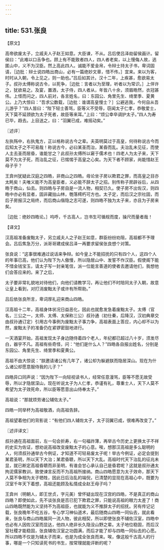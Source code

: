 ```yaml
---
---
---
```

title: 531.张良
---



【原文】

高帝欲废太子，立戚夫人子赵王如意。大臣谏，不从。吕后使吕泽劫留侯画计。留侯曰：“此难以口舌争也。顾上有不能致者四人，四人者老矣，以上慢侮人故，逃匿山中，义不为汉臣。然上高此四人。诚能不爱金帛，令辩士持太子书，卑词固请，［边批：辩士说四皓出商山，必有一篇绝妙文章，惜不传。］宜来。来以为客，时时从入朝，令上见之，则一助也。”吕后如其计。汉十二年，上疾甚，愈欲易太子。叔孙太傅称说古令，以死争，［边批：言者以为至理，听者以为常识。］上佯许之，犹欲易之。及宴，置酒，太子侍，四人者从，年皆八十余，须眉皓然，衣冠甚伟。上怪而问之，四人前对，各言姓名，曰：东园公、角里先生、绮里季、夏黄公。上乃大惊曰：“吾求公数载，［边批：谁谓高皇慢士？］公避逃我，今何自从吾儿游乎？”四人皆曰：“陛下轻士善骂，臣等义不受辱，窃闻太子仁孝，恭敬爱士，天下莫不延颈欲为太子死者，故臣等来耳。”上曰：“烦公幸卒调护太子。”四人为寿已毕，趋去。上目送之，曰：“羽翼已成，难摇动矣。”

〖述评〗

左执殇中，右执鬼方，正以格称说古今之辈。夫英明莫过于高皇，何待称说古今而后知太子之不可易哉！称说古今，必曰某圣而治，某昏而乱。夫治乱未见征，而使人主去圣而居昏，谁能甘之？此叔孙太傅所以窘于儒术也！四老人为太子来，天下莫不为太子死，而治乱之征，已惕惕于高皇之心矣。为天下者不顾家，尚能惜赵王母子乎？

王弇州犹疑此汉庭之四皓，非商山之四皓。毋论坐子房以欺君之罪，而高皇之目亦太眊矣！夫唯义能不为高皇臣者，义必能不辞太子之招。别传称子房辟谷后，从四皓于商山，仙去。则四皓与子房自是一流人物，相契已久。使子房不出佐汉，则四皓中亦必有显者，固非藏拙山林，匏落樗朽可方也。太子定，而后汉之宗社固，而后子房报汉之局终，而后商山偕隐之志可遂，则四皓不独为太子来，亦且为子房来矣。

［边批：绝妙四皓论。］呜呼，千古高人，岂书生可循规而度，操尺而量者哉！

【译文】

汉高祖准备废黜太子，另立戚夫人之子赵王如意，群臣纷纷劝阻，高祖都不予理会。吕后焦急万分，派哥哥建成侯吕泽一再要求留侯张良想个对策。

张良说：“这事很难通过说话来争辩。如今皇上不能招抚的只有四个人，这四个人的年事已高，他们认为陛下为人傲慢，所以隐居山中、发誓不作汉臣。假使阁下能不惜金钱宝玉，请太子写一封亲笔信，派一位能言善道的使者去邀请他们，我想他们会答应来的。来了之后，

太子要非常礼貌地对待他们，向他们请教学习，再让他们不时陪同太子入朝，故意让皇上看到，对打消废黜太子或许有所帮助。”

吕后依张良所言，卑词厚礼迎来商山四皓。

汉高祖十二年，高祖身体状况日益恶化，因此也就愈发急着废黜太子。太傅（官名，三公之一，太师、太傅、太保称三公）叔孙通（初仕秦，后降汉，汉初典章交由叔孙通订定）引用古今事例为废黜太子事力争，高祖表面上答应，内心却不以为然，废黜太子的准备仍在紧锣密鼓地进行。

一天酒宴开始，高祖发现太子身边随侍着四个老人，年纪都已超过八十岁，须发尽白，器宇不凡。高祖有些奇怪，问：“他们是什么人？”四皓各自报出姓名，分别是东园公、角里先生、绮里季和夏黄公。

高祖不由大惊说：“朕邀请诸公有几年了，诸公却为躲避朕而隐居深山。现在为什么诸公却愿意服侍我的儿子？”

四皓异口同声说：“因为陛下一向轻视读书人，经常任意漫骂，臣等不愿无故受辱，所以才隐居深山，现在听说太子为人仁孝，恭谨有礼，尊重士人，天下人莫不希望为太子效死命，所以臣等愿意出山侍奉太子。”

高祖说：“那就烦劳诸公辅佐太子。”

四皓一同举杯为高祖敬酒，向高祖告辞。

高祖望着他们的背影说：“有他们四人辅佐太子，太子羽翼已成，很难再改变了。”

〖述评译文〗

叔孙通在高祖面前，左一句会折寿，右一句福祚薄，再举古今历史上更换太子不祥的史实为佐证，想劝说高祖改变废黜太子的心意。唉，想那汉高祖是多么聪明的人，何须叔孙通举古今例证，才知道不可轻易废太子呢！举古今例证，必定会提到某君圣明，所以天下大治；某君昏聩，所以天下大乱。高祖时代天下治乱的征兆未显，就已断定高祖昏聩而非圣明，有谁会甘心承认自己是昏君呢？这就是叔孙通太拘泥儒家教训，致使谏言反而不为高祖所接纳。商山四皓愿意为太子效命，那天下人莫不争相为太子牺牲，因此日后治乱的端倪，已清楚的显现在高祖心中，既要为汉室千年天下着想，高祖还能顾及私情成全赵王母子吗？

王弇州（明朝人，即王世贞，字元美）曾怀疑出现在汉宫的四皓，不是真正的商山四皓？即使如此，先不谈张良是否已犯下欺君之罪，只能说高祖的眼力太差了！商山四皓既然能为义坚持不为高祖臣，也就能为义不推辞太子的招抚。另有传记记载，张良晚年不吃五谷，专心学习神仙道术，最后随商山四皓一同仙去，就此看来，张良与商山四皓属同一流人物，彼此相契，所以即使张良不辅佐汉室，四皓中也必有人因佐汉室而显达，他四人绝非长久隐没山野之辈。太子地位稳固，而后汉室社稷才能稳固，张良辅佐汉室之功圆满，而后才能了却与四皓一同仙去的心愿。所以四皓不仅是为辅太子而来，也是为成全张良而来。唉，像这般千古高人的行事，哪是一个只知读死书的书生，按常理就能评断的呢？